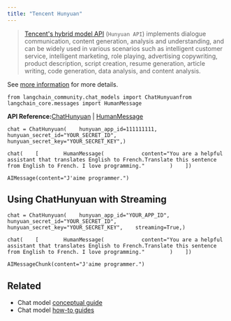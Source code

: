 ```yaml
---
title: "Tencent Hunyuan"
---
```


> [Tencent's hybrid model API](https://cloud.tencent.com/document/product/1729) (`Hunyuan API`) implements dialogue communication, content generation, analysis and understanding, and can be widely used in various scenarios such as intelligent customer service, intelligent marketing, role playing, advertising copywriting, product description, script creation, resume generation, article writing, code generation, data analysis, and content analysis.

See [more information](https://cloud.tencent.com/document/product/1729) for more details.

```
from langchain_community.chat_models import ChatHunyuanfrom langchain_core.messages import HumanMessage
```

**API Reference:**[ChatHunyuan](https://python.langchain.com/api_reference/community/chat_models/langchain_community.chat_models.hunyuan.ChatHunyuan.html) | [HumanMessage](https://python.langchain.com/api_reference/core/messages/langchain_core.messages.human.HumanMessage.html)

```
chat = ChatHunyuan(    hunyuan_app_id=111111111,    hunyuan_secret_id="YOUR_SECRET_ID",    hunyuan_secret_key="YOUR_SECRET_KEY",)
```

```
chat(    [        HumanMessage(            content="You are a helpful assistant that translates English to French.Translate this sentence from English to French. I love programming."        )    ])
```

```
AIMessage(content="J'aime programmer.")
```

## Using ChatHunyuan with Streaming

```
chat = ChatHunyuan(    hunyuan_app_id="YOUR_APP_ID",    hunyuan_secret_id="YOUR_SECRET_ID",    hunyuan_secret_key="YOUR_SECRET_KEY",    streaming=True,)
```

```
chat(    [        HumanMessage(            content="You are a helpful assistant that translates English to French.Translate this sentence from English to French. I love programming."        )    ])
```

```
AIMessageChunk(content="J'aime programmer.")
```

## Related

* Chat model [conceptual guide](/oss/concepts/chat_models)
* Chat model [how-to guides](/oss/how_to/#chat-models)
